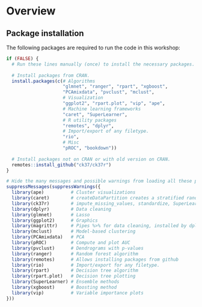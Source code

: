 # Overview

## Package installation

The following packages are required to run the code in this workshop:

```r
if (FALSE) {
  # Run these lines manually (once) to install the necessary packages.
  
  # Install packages from CRAN.
  install.packages(c(# Algorithms
                     "glmnet", "ranger", "rpart", "xgboost",
                     "PCAmixdata", "pvclust", "mclust", 
                     # Visualization
                     "ggplot2", "rpart.plot", "vip", "ape", 
                     # Machine learning frameworks
                     "caret", "SuperLearner",
                     # R utility packages
                     "remotes", "dplyr",
                     # Import/export of any filetype.
                     "rio",
                     # Misc
                     "pROC", "bookdown"))
  
  # Install packages not on CRAN or with old version on CRAN.
  remotes::install_github("ck37/ck37r")
}

# Hide the many messages and possible warnings from loading all these packages.
suppressMessages(suppressWarnings({  
  library(ape)          # Cluster visualizations
  library(caret)        # createDataPartition creates a stratified random split 
  library(ck37r)        # impute_missing_values, standardize, SuperLearner helpers
  library(dplyr)        # Data cleaning
  library(glmnet)       # Lasso 
  library(ggplot2)      # Graphics 
  library(magrittr)     # Pipes %>% for data cleaning, installed by dplyr
  library(mclust)       # Model-based clustering
  library(PCAmixdata)   # PCA
  library(pROC)         # Compute and plot AUC 
  library(pvclust)      # Dendrograms with p-values
  library(ranger)       # Random forest algorithm
  library(remotes)      # Allows installing packages from github
  library(rio)          # Import/export for any filetype.
  library(rpart)        # Decision tree algorithm
  library(rpart.plot)   # Decision tree plotting
  library(SuperLearner) # Ensemble methods
  library(xgboost)      # Boosting method
  library(vip)          # Variable importance plots
}))
```

